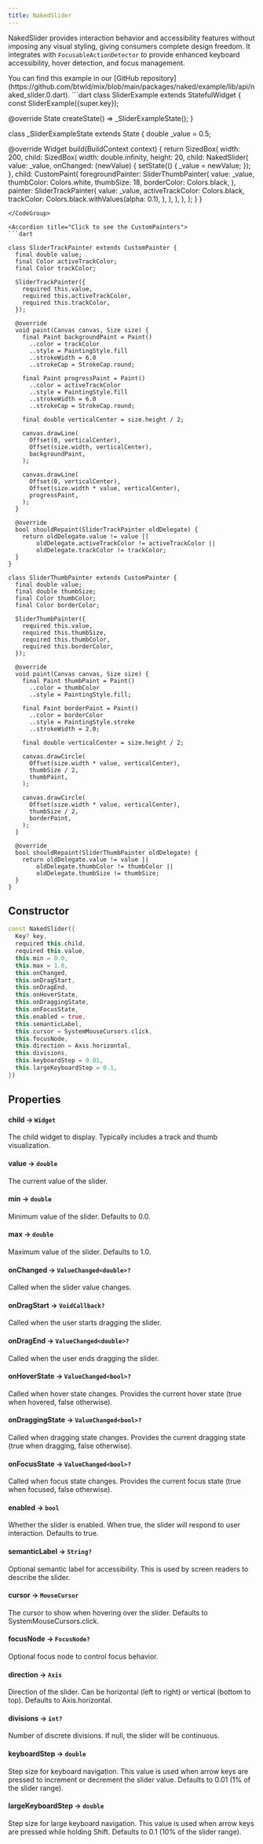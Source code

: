 ```yaml
---
title: NakedSlider
---
```


NakedSlider provides interaction behavior and accessibility features without imposing any visual styling, giving consumers complete design freedom. It integrates with `FocusableActionDetector` to provide enhanced keyboard accessibility, hover detection, and focus management.

<Info>
  You can find this example in our [GitHub repository](https://github.com/btwld/mix/blob/main/packages/naked/example/lib/api/naked_slider.0.dart).
</Info>
<CodeGroup title="Usage Example" defaultLanguage="dart">
```dart
class SliderExample extends StatefulWidget {
  const SliderExample({super.key});

  @override
  State<SliderExample> createState() => _SliderExampleState();
}

class _SliderExampleState extends State<SliderExample> {
  double _value = 0.5;

  @override
  Widget build(BuildContext context) {
    return SizedBox(
      width: 200,
      child: SizedBox(
        width: double.infinity,
        height: 20,
        child: NakedSlider(
          value: _value,
          onChanged: (newValue) {
            setState(() {
              _value = newValue;
            });
          },
          child: CustomPaint(
            foregroundPainter: SliderThumbPainter(
              value: _value,
              thumbColor: Colors.white,
              thumbSize: 18,
              borderColor: Colors.black,
            ),
            painter: SliderTrackPainter(
              value: _value,
              activeTrackColor: Colors.black,
              trackColor: Colors.black.withValues(alpha: 0.1),
            ),
          ),
        ),
      ),
    );
  }
}
```
</CodeGroup>

<Accordion title="Click to see the CustomPainters">
```dart

class SliderTrackPainter extends CustomPainter {
  final double value;
  final Color activeTrackColor;
  final Color trackColor;

  SliderTrackPainter({
    required this.value,
    required this.activeTrackColor,
    required this.trackColor,
  });

  @override
  void paint(Canvas canvas, Size size) {
    final Paint backgroundPaint = Paint()
      ..color = trackColor
      ..style = PaintingStyle.fill
      ..strokeWidth = 6.0
      ..strokeCap = StrokeCap.round;

    final Paint progressPaint = Paint()
      ..color = activeTrackColor
      ..style = PaintingStyle.fill
      ..strokeWidth = 6.0
      ..strokeCap = StrokeCap.round;

    final double verticalCenter = size.height / 2;

    canvas.drawLine(
      Offset(0, verticalCenter),
      Offset(size.width, verticalCenter),
      backgroundPaint,
    );

    canvas.drawLine(
      Offset(0, verticalCenter),
      Offset(size.width * value, verticalCenter),
      progressPaint,
    );
  }

  @override
  bool shouldRepaint(SliderTrackPainter oldDelegate) {
    return oldDelegate.value != value ||
        oldDelegate.activeTrackColor != activeTrackColor ||
        oldDelegate.trackColor != trackColor;
  }
}

class SliderThumbPainter extends CustomPainter {
  final double value;
  final double thumbSize;
  final Color thumbColor;
  final Color borderColor;

  SliderThumbPainter({
    required this.value,
    required this.thumbSize,
    required this.thumbColor,
    required this.borderColor,
  });

  @override
  void paint(Canvas canvas, Size size) {
    final Paint thumbPaint = Paint()
      ..color = thumbColor
      ..style = PaintingStyle.fill;

    final Paint borderPaint = Paint()
      ..color = borderColor
      ..style = PaintingStyle.stroke
      ..strokeWidth = 2.0;

    final double verticalCenter = size.height / 2;

    canvas.drawCircle(
      Offset(size.width * value, verticalCenter),
      thumbSize / 2,
      thumbPaint,
    );

    canvas.drawCircle(
      Offset(size.width * value, verticalCenter),
      thumbSize / 2,
      borderPaint,
    );
  }

  @override
  bool shouldRepaint(SliderThumbPainter oldDelegate) {
    return oldDelegate.value != value ||
        oldDelegate.thumbColor != thumbColor ||
        oldDelegate.thumbSize != thumbSize;
  }
}
```
</Accordion>


## Constructor

```dart
const NakedSlider({
  Key? key,
  required this.child,
  required this.value,
  this.min = 0.0,
  this.max = 1.0,
  this.onChanged,
  this.onDragStart,
  this.onDragEnd,
  this.onHoverState,
  this.onDraggingState,
  this.onFocusState,
  this.enabled = true,
  this.semanticLabel,
  this.cursor = SystemMouseCursors.click,
  this.focusNode,
  this.direction = Axis.horizontal,
  this.divisions,
  this.keyboardStep = 0.01,
  this.largeKeyboardStep = 0.1,
})
```

## Properties

#### child  → `Widget`
The child widget to display. Typically includes a track and thumb visualization.

#### value → `double`
The current value of the slider.

#### min → `double`
Minimum value of the slider. Defaults to 0.0.

#### max → `double`
Maximum value of the slider. Defaults to 1.0.

#### onChanged → `ValueChanged<double>?`
Called when the slider value changes.

#### onDragStart → `VoidCallback?`
Called when the user starts dragging the slider.

#### onDragEnd → `ValueChanged<double>?`
Called when the user ends dragging the slider.

#### onHoverState → `ValueChanged<bool>?`
Called when hover state changes. Provides the current hover state (true when hovered, false otherwise).

#### onDraggingState → `ValueChanged<bool>?`
Called when dragging state changes. Provides the current dragging state (true when dragging, false otherwise).

#### onFocusState → `ValueChanged<bool>?`
Called when focus state changes. Provides the current focus state (true when focused, false otherwise).

#### enabled → `bool`
Whether the slider is enabled. When true, the slider will respond to user interaction. Defaults to true.

#### semanticLabel → `String?`
Optional semantic label for accessibility. This is used by screen readers to describe the slider.

#### cursor → `MouseCursor`
The cursor to show when hovering over the slider. Defaults to SystemMouseCursors.click.

#### focusNode → `FocusNode?`
Optional focus node to control focus behavior.

#### direction → `Axis`
Direction of the slider. Can be horizontal (left to right) or vertical (bottom to top). Defaults to Axis.horizontal.

#### divisions → `int?`
Number of discrete divisions. If null, the slider will be continuous.

#### keyboardStep → `double`
Step size for keyboard navigation. This value is used when arrow keys are pressed to increment or decrement the slider value. Defaults to 0.01 (1% of the slider range).

#### largeKeyboardStep → `double`
Step size for large keyboard navigation. This value is used when arrow keys are pressed while holding Shift. Defaults to 0.1 (10% of the slider range).

